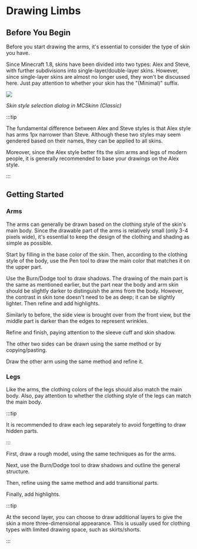 # Drawing Limbs

## Before You Begin

Before you start drawing the arms, it's essential to consider the type of skin you have.

Since Minecraft 1.8, skins have been divided into two types: Alex and Steve, with further subdivisions into single-layer/double-layer skins. However, since single-layer skins are almost no longer used, they won't be discussed here. Just pay attention to whether your skin has the "(Minimal)" suffix.

![](skin-type-selecting-page-en.png)

*Skin style selection dialog in MCSkinn (Classic)*

:::tip

The fundamental difference between Alex and Steve styles is that Alex style has arms 1px narrower than Steve. Although these two styles may seem gendered based on their names, they can be applied to all skins.

Moreover, since the Alex style better fits the slim arms and legs of modern people, it is generally recommended to base your drawings on the Alex style.

:::

## Getting Started

### Arms

The arms can generally be drawn based on the clothing style of the skin's main body. Since the drawable part of the arms is relatively small (only 3-4 pixels wide), it's essential to keep the design of the clothing and shading as simple as possible.

Start by filling in the base color of the skin. Then, according to the clothing style of the body, use the Pen tool to draw the main color that matches it on the upper part.

Use the Burn/Dodge tool to draw shadows. The drawing of the main part is the same as mentioned earlier, but the part near the body and arm skin should be slightly darker to distinguish the arms from the body. However, the contrast in skin tone doesn't need to be as deep; it can be slightly lighter. Then refine and add highlights.

Similarly to before, the side view is brought over from the front view, but the middle part is darker than the edges to represent wrinkles.

Refine and finish, paying attention to the sleeve cuff and skin shadow.

The other two sides can be drawn using the same method or by copying/pasting.

Draw the other arm using the same method and refine it.

### Legs

Like the arms, the clothing colors of the legs should also match the main body. Also, pay attention to whether the clothing style of the legs can match the main body.

:::tip

It is recommended to draw each leg separately to avoid forgetting to draw hidden parts.

:::

First, draw a rough model, using the same techniques as for the arms.

Next, use the Burn/Dodge tool to draw shadows and outline the general structure.

Then, refine using the same method and add transitional parts.

Finally, add highlights.

:::tip

At the second layer, you can choose to draw additional layers to give the skin a more three-dimensional appearance. This is usually used for clothing types with limited drawing space, such as skirts/shorts.

:::